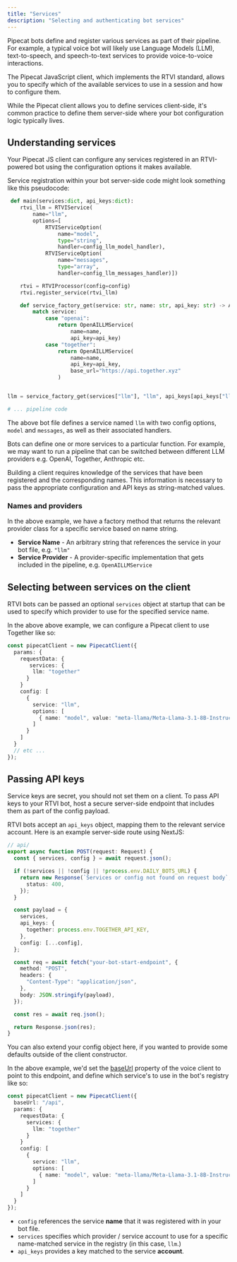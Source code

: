 ```yaml
---
title: "Services"
description: "Selecting and authenticating bot services"
---
```


Pipecat bots define and register various services as part of their pipeline. For example, a typical voice bot will likely use Language Models (LLM), text-to-speech, and speech-to-text services to provide voice-to-voice interactions.

The Pipecat JavaScript client, which implements the RTVI standard, allows you to specify which of the available services to use in a session and how to configure them.

<Tip>
  While the Pipecat client allows you to define services client-side, it's
  common practice to define them server-side where your bot configuration logic
  typically lives.
</Tip>

## Understanding services

Your Pipecat JS client can configure any services registered in an RTVI-powered bot using the configuration options it makes available.

Service registration within your bot server-side code might look something like this pseudocode:

```python
 def main(services:dict, api_keys:dict):
    rtvi_llm = RTVIService(
        name="llm",
        options=[
            RTVIServiceOption(
                name="model",
                type="string",
                handler=config_llm_model_handler),
            RTVIServiceOption(
                name="messages",
                type="array",
                handler=config_llm_messages_handler)])

    rtvi = RTVIProcessor(config=config)
    rtvi.register_service(rtvi_llm)

    def service_factory_get(service: str, name: str, api_key: str) -> Any:
        match service:
            case "openai":
                return OpenAILLMService(
                    name=name,
                    api_key=api_key)
            case "together":
                return OpenAILLMService(
                    name=name,
                    api_key=api_key,
                    base_url="https://api.together.xyz"
                )


llm = service_factory_get(services["llm"], "llm", api_keys[api_keys["llm"]] or "")

# ... pipeline code
```

The above bot file defines a service named `llm` with two config options, `model` and `messages`, as well as their associated handlers.

Bots can define one or more services to a particular function. For example, we may want to run a pipeline that can be switched between different LLM providers e.g. OpenAI, Together, Anthropic etc.

<Tip>
  Building a client requires knowledge of the services that have been registered
  and the corresponding names. This information is necessary to pass the
  appropriate configuration and API keys as string-matched values.
</Tip>

### Names and providers

In the above example, we have a factory method that returns the relevant provider class for a specific service based on name string.

- **Service Name** - An arbitrary string that references the service in your bot file, e.g. `"llm"`
- **Service Provider** - A provider-specific implementation that gets included in the pipeline, e.g. `OpenAILLMService`

## Selecting between services on the client

RTVI bots can be passed an optional `services` object at startup that can be used to specify which provider to use for the specified service name.

In the above above example, we can configure a Pipecat client to use Together like so:

```typescript
const pipecatClient = new PipecatClient({
  params: {
    requestData: {
       services: {
        llm: "together"
      }
    }
    config: [
      {
        service: "llm",
        options: [
          { name: "model", value: "meta-llama/Meta-Llama-3.1-8B-Instruct-Turbo" },
        ]
      }
    ]
  }
  // etc ...
});
```

## Passing API keys

<Warning>
  Service keys are secret, you should not set them on a client. To pass API keys
  to your RTVI bot, host a secure server-side endpoint that includes them as
  part of the config payload.
</Warning>

RTVI bots accept an `api_keys` object, mapping them to the relevant service account. Here is an example server-side route
using NextJS:

```typescript
// api/
export async function POST(request: Request) {
  const { services, config } = await request.json();

  if (!services || !config || !process.env.DAILY_BOTS_URL) {
    return new Response(`Services or config not found on request body`, {
      status: 400,
    });
  }

  const payload = {
    services,
    api_keys: {
      together: process.env.TOGETHER_API_KEY,
    },
    config: [...config],
  };

  const req = await fetch("your-bot-start-endpoint", {
    method: "POST",
    headers: {
      "Content-Type": "application/json",
    },
    body: JSON.stringify(payload),
  });

  const res = await req.json();

  return Response.json(res);
}
```

<Note>
  You can also extend your config object here, if you wanted to provide some
  defaults outside of the client constructor.
</Note>

In the above example, we'd set the [baseUrl](./client-constructor) property of the voice client to point to this endpoint, and define which service's to use in the bot's registry like so:

```typescript
const pipecatClient = new PipecatClient({
  baseUrl: "/api",
  params: {
    requestData: {
      services: {
        llm: "together"
      }
    }
    config: [
      {
        service: "llm",
        options: [
          { name: "model", value: "meta-llama/Meta-Llama-3.1-8B-Instruct-Turbo" }
        ]
      }
    ]
  }
});
```

- `config` references the service **name** that it was registered with in your bot file.
- `services` specifies which provider / service account to use for a specific name-matched service in the registry (in this case, `llm`.)
- `api_keys` provides a key matched to the service **account**.
